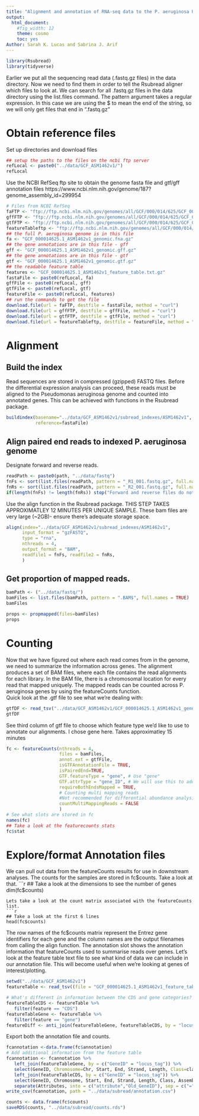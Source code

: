 ```yaml
---
title: "Alignment and annotation of RNA-seq data to the P. aeruginosa UCBPP-PA14 genome using RSubread"
output:
  html_document:
    #fig_width: 12
    theme: cosmo
    toc: yes
Author: Sarah K. Lucas and Sabrina J. Arif
---
```

```r
library(Rsubread)
library(tidyverse)
```
Earlier we put all the sequencing read data (.fastq.gz files) in the data directory. Now we need to find them in order to tell the Rsubread aligner which files to look at. We can search for all .fastq.gz files in the data directory using the list.files command. The pattern argument takes a regular expression. In this case we are using the $ to mean the end of the string, so we will only get files that end in “.fastq.gz”

# Obtain reference files
Set up directories and download files
```r
## setup the paths to the files on the ncbi ftp server
refLocal <- paste0("../data/GCF_ASM1462v1/")
refLocal
```
Use the NCBI RefSeq ftp site to obtain the genome fasta file and gtf/gff annotation files
https://www.ncbi.nlm.nih.gov/genome/187?genome_assembly_id=299954
```r
# Files from NCBI RefSeq
faFTP <- "ftp://ftp.ncbi.nlm.nih.gov/genomes/all/GCF/000/014/625/GCF_000014625.1_ASM1462v1/GCF_000014625.1_ASM1462v1_genomic.fna.gz"
gffFTP <- "ftp://ftp.ncbi.nlm.nih.gov/genomes/all/GCF/000/014/625/GCF_000014625.1_ASM1462v1/GCF_000014625.1_ASM1462v1_genomic.gff.gz"
gtfFTP <- "ftp://ftp.ncbi.nlm.nih.gov/genomes/all/GCF/000/014/625/GCF_000014625.1_ASM1462v1/GCF_000014625.1_ASM1462v1_genomic.gtf.gz"
featureTableftp <- "ftp://ftp.ncbi.nlm.nih.gov/genomes/all/GCF/000/014/625/GCF_000014625.1_ASM1462v1/GCF_000014625.1_ASM1462v1_feature_table.txt.gz"
## the full P. aeruginosa genome is in this file 
fa <- "GCF_000014625.1_ASM1462v1_genomic.fna.gz"
## the gene annotations are in this file - gff
gff <- "GCF_000014625.1_ASM1462v1_genomic.gff.gz"
## the gene annotations are in this file - gtf
gtf <- "GCF_000014625.1_ASM1462v1_genomic.gtf.gz"
## the readable feature table
features <- "GCF_000014625.1_ASM1462v1_feature_table.txt.gz"
fastaFile <- paste0(refLocal, fa)
gffFile <- paste0(refLocal, gff)
gtfFile <- paste0(refLocal, gtf)
featureFile <- paste0(refLocal, features)
## run the commands to get the file
download.file(url = faFTP, destfile = fastaFile, method = "curl")
download.file(url = gffFTP, destfile = gffFile, method = "curl")
download.file(url = gtfFTP, destfile = gtfFile, method = "curl")
download.file(url = featureTableftp, destfile = featureFile, method = "curl")
```
# Alignment
## Build the index
Read sequences are stored in compressed (gzipped) FASTQ files. Before the differential expression analysis can proceed, these reads must be aligned to the Pseudomonas aeruginosa genome and counted into annotated genes. This can be achieved with functions in the Rsubread package.
```r
buildindex(basename="../data/GCF_ASM1462v1/subread_indexes/ASM1462v1",
           reference=fastaFile)
```
## Align paired end reads to indexed P. aeruginosa genome
Designate forward and reverse reads. 
```r
readPath <- paste0(path, "../data/fastq")
fnFs <- sort(list.files(readPath, pattern = "_R1_001.fastq.gz", full.names = TRUE))
fnRs <- sort(list.files(readPath, pattern = "_R2_001.fastq.gz", full.names = TRUE))
if(length(fnFs) != length(fnRs)) stop("Forward and reverse files do not match.")
```
Use the align function in the Rsubread package. THIS STEP TAKES APPROXIMATLEY 12 MINUTES PER UNIQUE SAMPLE. These bam files are very large (~2GB)- ensure there's adequate storage space.
```r
align(index="../data/GCF_ASM1462v1/subread_indexes/ASM1462v1", 
      input_format = "gzFASTQ", 
      type = "rna",
      nthreads = 4,
      output_format = "BAM",
      readfile1 = fnFs, readfile2 = fnRs,
      )
```
## Get proportion of mapped reads. 
```r
bamPath <- ("../data/fastq/")
bamFiles <- list.files(bamPath, pattern = ".BAM$", full.names = TRUE)
bamFiles
```
```r
props <- propmapped(files=bamFiles)
props
```
# Counting
Now that we have figured out where each read comes from in the genome, we need to summarize the information across genes. The alignment produces a set of BAM files, where each file contains the read alignments for each library. In the BAM file, there is a chromosomal location for every read that mapped uniquely. The mapped reads can be counted across P. aeruginosa genes by using the featureCounts function.    
Quick look at the .gtf file to see what we're dealing with:  
```r
gtfDF <- read_tsv("../data/GCF_ASM1462v1/GCF_000014625.1_ASM1462v1_genomic.gtf.gz", skip = 5)
gtfDF
```
See third column of gtf file to choose which feature type we'd like to use to annotate our alignments. I chose gene here.
Takes approximatley 15 minutes
```r
fc <- featureCounts(nthreads = 4, 
                    files = bamFiles, 
                    annot.ext = gtfFile,
                    isGTFAnnotationFile = TRUE,
                    isPairedEnd=TRUE,
                    GTF.featureType = "gene", # Use "gene"
                    GTF.attrType = "gene_ID", # We will use this to add attributes later from the feature table.
                    requireBothEndsMapped = TRUE,
                    # Counting multi mapping reads
                    #Not recommended for differential abundance analysis
                    countMultiMappingReads = FALSE 
                    )
# See what slots are stored in fc
names(fc)
## Take a look at the featurecounts stats
fc$stat
```
# Explore/format Annotation files
We can pull out data from the featureCounts results for use in downstream analyses.
The counts for the samples are stored in fc$counts. Take a look at that.
```r
## Take a look at the dimensions to see the number of genes
dim(fc$counts)
```
Lets take a look at the count matrix associated with the featureCounts list.
```r
## Take a look at the first 6 lines
head(fc$counts)
```
The row names of the fc$counts matrix represent the Entrez gene identifiers for each gene and the column names are the output filenames from calling the align function. The annotation slot shows the annotation information that featureCounts used to summarise reads over genes.
Let's look at the feature table text file  to see what kind of data we can include in our annotation file. This will become useful when we're looking at genes of interest/plotting.
```r
setwd("../data/GCF_ASM1462v1")
featureTable <- read_tsv((file = "GCF_000014625.1_ASM1462v1_feature_table.txt.gz")) 

# What's different in information between the CDS and gene categories?
featureTableCDS <- featureTable %>%
   filter(feature == "CDS")
featureTableGene <- featureTable %>%
   filter(feature == "gene")
featureDiff <- anti_join(featureTableGene, featureTableCDS, by = "locus_tag")
```
Export both the annotation file and counts. 
```r
fcannotation <-data.frame(fc$annotation)
# Add additional information from the feature table 
fcannotation <- fcannotation %>%
   left_join(featureTableGene, by = c("GeneID" = "locus_tag")) %>%
   select(GeneID, Chromosome=Chr, Start, End, Strand, Length, Class=class, Assembly=assembly, Attributes=attributes) %>%
   left_join(featureTableCDS, by = c("GeneID" = "locus_tag")) %>%
   select(GeneID, Chromosome, Start, End, Strand, Length, Class, Assembly, Attributes, Description=name, Name=symbol) %>%
   separate(Attributes, into = c("attribute","Old_GeneID"), sep = c("="), remove = TRUE) %>% select(-attribute)
write_csv(fcannotation, path = "../data/subread/annotation.csv")
```
```r
counts <- data.frame(fc$counts)
saveRDS(counts, "../data/subread/counts.rds")
```